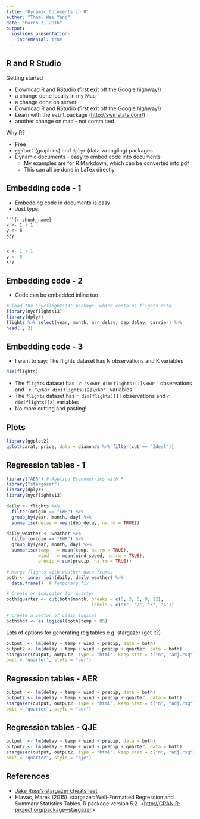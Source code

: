 ```yaml
---
title: "Dynamic Documents in R"
author: "Tham, Wei Yang"
date: "March 2, 2016"
output: 
  ioslides_presentation:
    incremental: true
---
```


## R and R Studio {.build}
Getting started 

- Download R and RStudio (first exit off the Google highway!)
- a change done locally in my Mac
- a change done on server
- Download R and RStudio (first exit off the Google highway!)
- Learn with the `swirl` package (<http://swirlstats.com/>)
- another change on mac - not committed

Why R?

- Free
- `ggplot2` (graphics) and `dplyr` (data wrangling) packages
- Dynamic documents - easy to embed code into documents
  + My examples are for R Markdown, which can be converted into pdf 
  + This can all be done in LaTex directly
  
## Embedding code - 1 {.build}

- Embedding code in documents is easy
- Just type:

<pre><code>```{r chunk_name}
x <- 1 + 1
y <- 6
x/y
```</code></pre>

```r
x <- 1 + 1
y <- 6
x/y
```

## Embedding code - 2 {.build}

- Code can be embedded inline too
```r
# load the "nycflights13" package, which contains flights data
library(nycflights13)
library(dplyr)
flights %>% select(year, month, arr_delay, dep_delay, carrier) %>% 
head(., 3)
```

## Embedding code - 3 {.build}

- I want to say: The flights dataset has N observations and K variables
```r
dim(flights)
```

- The `flights` dataset has `` `r '\x60r dim(flights)[1]\x60'` ``  observations and `` `r '\x60r dim(flights)[2]\x60'` `` variables
- The `flights` dataset has `r dim(flights)[1]` observations and `r dim(flights)[2]` variables
- No more cutting and pasting!

## Plots {.build}
```r
library(ggplot2)
qplot(carat, price, data = diamonds %>% filter(cut == "Ideal"))
```

## Regression tables - 1 
```r
library("AER") # Applied Econometrics with R
library("stargazer")
library(dplyr)
library(nycflights13)

daily <- flights %>%
  filter(origin == "EWR") %>%
  group_by(year, month, day) %>%
  summarise(delay = mean(dep_delay, na.rm = TRUE))

daily_weather <- weather %>%
  filter(origin == "EWR") %>%
  group_by(year, month, day) %>%
  summarise(temp   = mean(temp, na.rm = TRUE),
            wind   = mean(wind_speed, na.rm = TRUE),
            precip = sum(precip, na.rm = TRUE))

# Merge flights with weather data frames
both <- inner_join(daily, daily_weather) %>% 
  data.frame()  # Temporary fix

# Create an indicator for quarter
both$quarter <- cut(both$month, breaks = c(0, 3, 6, 9, 12), 
                                labels = c("1", "2", "3", "4"))

# Create a vector of class logical
both$hot <- as.logical(both$temp > 85)
```

Lots of options for generating reg tables e.g. stargazer (get it?)
```r
output  <- lm(delay ~ temp + wind + precip, data = both)
output2 <- lm(delay ~ temp + wind + precip + quarter, data = both)
stargazer(output, output2, type = "html", keep.stat = c("n", "adj.rsq"), 
omit = "quarter", style = "aer")
```

## Regression tables - AER {.flexbox .vcenter}
```r
output  <- lm(delay ~ temp + wind + precip, data = both)
output2 <- lm(delay ~ temp + wind + precip + quarter, data = both)
stargazer(output, output2, type = "html", keep.stat = c("n", "adj.rsq"),  
omit = "quarter", style = "aer")
```

## Regression tables - QJE {.flexbox .vcenter}
```r
output  <- lm(delay ~ temp + wind + precip, data = both)
output2 <- lm(delay ~ temp + wind + precip + quarter, data = both)
stargazer(output, output2, type = "html", keep.stat = c("n", "adj.rsq"),  
omit = "quarter", style = "qje")
```

## References

- [Jake Russ's stargazer cheatsheet](http://jakeruss.com/cheatsheets/stargazer.html)
- Hlavac, Marek (2015). stargazer: Well-Formatted Regression and Summary Statistics Tables. R
package version 5.2. <<http://CRAN.R-project.org/package=stargazer>>